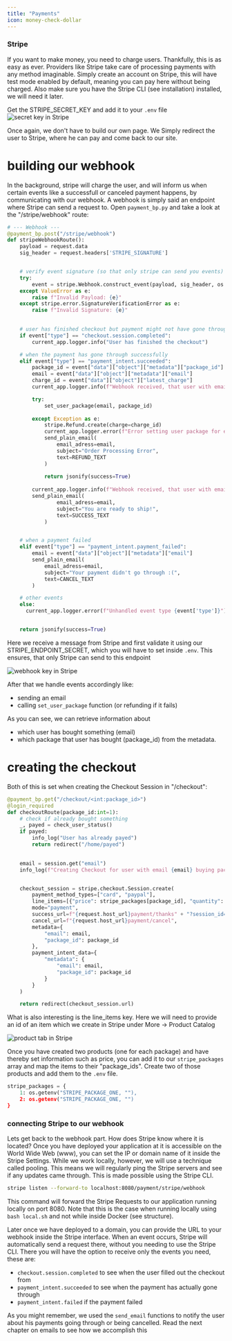 ```yaml
---
title: "Payments"
icon: money-check-dollar
---
```

### Stripe
If you want to make money, you need to charge users. Thankfully, this is as easy as ever. Providers like 
Stripe take care of processing payments with any method imaginable. Simply create an account on Stripe, this
will have test mode enabled by default, meaning you can pay here without being charged. Also make sure you have
the Stripe CLI (see installation) installed, we will need it later.

Get the STRIPE_SECRET_KEY and add it to your `.env` file
<img src="../images/stripe-sk.png" alt="secret key in Stripe"/>

Once again, we don't have to build our own page.
We Simply redirect the user to Stripe, where he can pay and come back to our site. 

# building our webhook
In the background, stripe will charge the user, and will inform us when certain events like
a successfull or canceled payment happens, by communicating with our webhook. A webhook is simply said
an endpoint where Stripe can send a request to. Open ``payment_bp.py`` and take a look at the "/stripe/webhook" route:

```python payment_bp.py
# --- Webhook ---
@payment_bp.post("/stripe/webhook")
def stripeWebhookRoute():
    payload = request.data
    sig_header = request.headers['STRIPE_SIGNATURE']


    # verify event signature (so that only stripe can send you events)
    try:
        event = stripe.Webhook.construct_event(payload, sig_header, os.getenv("STRIPE_ENDPOINT_SECRET"))
    except ValueError as e:
        raise f"Invalid Payload: {e}"
    except stripe.error.SignatureVerificationError as e:
        raise f"Invalid Signature: {e}"
    

    # user has finished checkout but payment might not have gone through yet
    if event["type"] == "checkout.session.completed":
        current_app.logger.info("User has finished the checkout")

    # when the payment has gone through successfully
    elif event["type"] == "payment_intent.succeeded":
        package_id = event["data"]["object"]["metadata"]["package_id"]
        email = event["data"]["object"]["metadata"]["email"]
        charge_id = event["data"]["object"]["latest_charge"]
        current_app.logger.info(f"Webhook received, that user with email {email} has bought package number {package_id}")

        try:
            set_user_package(email, package_id)
            
        except Exception as e:
            stripe.Refund.create(charge=charge_id)
            current_app.logger.error(f"Error setting user package for email {email}: {str(e)}. Charge {charge_id} refunded.")
            send_plain_email(
                email_adress=email,
                subject="Order Processing Error",
                text=REFUND_TEXT
            )
            
            return jsonify(success=True)
            
        current_app.logger.info(f"Webhook received, that user with email {email} has bought package number {package_id}")
        send_plain_email(
                email_adress=email,
                subject="You are ready to ship!",
                text=SUCCESS_TEXT
            )


    # when a payment failed
    elif event["type"] == "payment_intent.payment_failed":
        email = event["data"]["object"]["metadata"]["email"]
        send_plain_email(
            email_adress=email,
            subject="Your payment didn't go through :(",
            text=CANCEL_TEXT
        )

    # other events
    else:
      current_app.logger.error(f"Unhandled event type {event['type']}")


    return jsonify(success=True)
```

Here we receive a message from Stripe and first validate it using our STRIPE_ENDPOINT_SECRET, which you will
have to set inside ``.env``. This ensures, that only Stripe can send to this endpoint

<img src="../images/stripe-wk.png" alt="webhook key in Stripe"/>

After that we handle events accordingly like:
- sending an email 
- calling ``set_user_package`` function (or refunding if it fails)


As you can see, we can retrieve information about 
- which user has bought something (email)
- which package that user has bought (package_id)
from the metadata.


# creating the checkout
Both of this is set when creating the Checkout Session in "/checkout":

```python payment_bp.py
@payment_bp.get("/checkout/<int:package_id>")
@login_required
def checkoutRoute(package_id:int=1):
    # check if already bought something
    _, payed = check_user_status()
    if payed:
        info_log("User has already payed")
        return redirect("/home/payed")
    

    email = session.get("email")
    info_log(f"Creating Checkout for user with email {email} buying package number {package_id}")


    checkout_session = stripe.checkout.Session.create(
        payment_method_types=["card", "paypal"],
        line_items=[{"price": stripe_packages[package_id], "quantity": 1}],
        mode="payment",
        success_url=f"{request.host_url}payment/thanks" + "?session_id={CHECKOUT_SESSION_ID}",
        cancel_url=f"{request.host_url}payment/cancel",
        metadata={
            "email": email,
            "package_id": package_id
        },
        payment_intent_data={
            "metadata": {
                "email": email,
                "package_id": package_id
            }
        }
    )

    return redirect(checkout_session.url)
``` 

What is also interesting is the line_items key. Here we will need to provide an id of an item which we create in Stripe
under More -> Product Catalog

<img src="../images/stripe_catalog.png" alt="product tab in Stripe"/>

Once you have created two products (one for each package) and have thereby set information such as price, you can
add it to our ``stripe_packages`` array and map the items to their "package_ids". Create two of those products and
add them to the `.env` file.

```python payment_bp.py
stripe_packages = {
    1: os.getenv("STRIPE_PACKAGE_ONE, ""),
    2: os.getenv("STRIPE_PACKAGE_ONE, "")
}
```

### connecting Stripe to our webhook
Lets get back to the webhook part. How does Stripe know where it is located? Once you have deployed your application at it
is accessible on the World Wide Web (www), you can set the IP or domain name of it inside the Stripe Settings. While we work
locally, however, we will use a technique called pooling. This means we will regularly ping the Stripe servers and see if any
updates came through. This is made possible using the Stripe CLI.

```bash
stripe listen --forward-to localhost:8080/payment/stripe/webhook
```

This command will forward the Stripe Requests to our application running locally on port 8080. Note that this is the case
when running locally using ``bash local.sh`` and not while inside Docker (see structure).

Later once we have deployed to a domain, you can provide the URL to your webhook inside 
the Stripe interface.
When an event occurs, Stripe will automatically send a request there, without you needing to use the Stripe CLI. 
There you will have the option to receive only the events you need, these are:
- `checkout.session.completed` to see when the user filled out the checkout from
- `payment_intent.succeeded` to see when the payment has actually gone through
- `payment_intent.failed` if the payment failed

As you might remember, we used the ``send_email`` functions to notify the user about his payments going through or being
cancelled. Read the next chapter on emails to see how we accomplish this